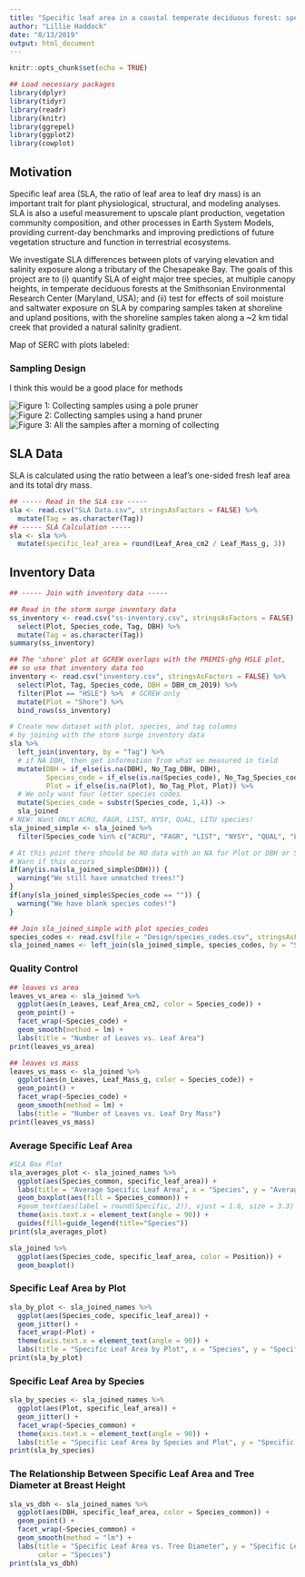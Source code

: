 ```yaml
---
title: "Specific leaf area in a coastal temperate deciduous forest: species and salinity effects"
author: "Lillie Haddock"
date: "8/13/2019"
output: html_document
---
```


```r
knitr::opts_chunk$set(echo = TRUE)
```

```r
## Load necessary packages
library(dplyr)
library(tidyr)
library(readr)
library(knitr)
library(ggrepel)
library(ggplot2)
library(cowplot)
```

## Motivation

Specific leaf area (SLA, the ratio of leaf area to leaf dry mass) is an important trait for plant physiological, structural, and modeling analyses. SLA is also a useful measurement to upscale plant production, vegetation community composition, and other processes in Earth System Models, providing current-day benchmarks and improving predictions of future vegetation structure and function in terrestrial ecosystems.

We investigate SLA differences between plots of varying elevation and salinity exposure along a tributary of the Chesapeake Bay. The goals of this project are to (i) quantify SLA of eight major tree species, at multiple canopy heights, in temperate deciduous forests at the Smithsonian Environmental Research Center (Maryland, USA); and (ii) test for effects of soil moisture and saltwater exposure on SLA by comparing samples taken at shoreline and upland positions, with the shoreline samples taken along a ~2 km tidal creek that provided a natural salinity gradient.

Map of SERC with plots labeled: 


### Sampling Design

I think this would be a good place for methods

![Figure 1: Collecting samples using a pole pruner](Photos/polepruner.png) ![Figure 2: Collecting samples using a hand pruner](Photos/sampling1.png) ![Figure 3: All the samples after a morning of collecting](Photos/sampling2.png)

## SLA Data

SLA is calculated using the ratio between a leaf's one-sided fresh leaf area and its total dry mass. 

```r
## ----- Read in the SLA csv -----
sla <- read.csv("SLA Data.csv", stringsAsFactors = FALSE) %>% 
  mutate(Tag = as.character(Tag))
## ----- SLA Calculation -----
sla <- sla %>% 
  mutate(specific_leaf_area = round(Leaf_Area_cm2 / Leaf_Mass_g, 3)) 
```

## Inventory Data
```r
## ----- Join with inventory data -----

## Read in the storm surge inventory data
ss_inventory <- read.csv("ss-inventory.csv", stringsAsFactors = FALSE) %>% 
  select(Plot, Species_code, Tag, DBH) %>% 
  mutate(Tag = as.character(Tag))
summary(ss_inventory)

## The 'shore' plot at GCREW overlaps with the PREMIS-ghg HSLE plot,
## so use that inventory data too
inventory <- read.csv("inventory.csv", stringsAsFactors = FALSE) %>% 
  select(Plot, Tag, Species_code, DBH = DBH_cm_2019) %>% 
  filter(Plot == "HSLE") %>%  # GCREW only
  mutate(Plot = "Shore") %>% 
  bind_rows(ss_inventory)

# Create new dataset with plot, species, and tag columns
# by joining with the storm surge inventory data
sla %>% 
  left_join(inventory, by = "Tag") %>% 
  # if NA DBH, then get information from what we measured in field
  mutate(DBH = if_else(is.na(DBH), No_Tag_DBH, DBH),
         Species_code = if_else(is.na(Species_code), No_Tag_Species_code, Species_code),
         Plot = if_else(is.na(Plot), No_Tag_Plot, Plot)) %>% 
  # We only want four letter species codes
  mutate(Species_code = substr(Species_code, 1,4)) ->
  sla_joined
# NEW: Want ONLY ACRU, FAGR, LIST, NYSY, QUAL, LITU species!
sla_joined_simple <- sla_joined %>% 
  filter(Species_code %in% c("ACRU", "FAGR", "LIST", "NYSY", "QUAL", "LITU"))

# At this point there should be NO data with an NA for Plot or DBH or Species_code
# Warn if this occurs
if(any(is.na(sla_joined_simple$DBH))) {
  warning("We still have unmatched trees!")  
}
if(any(sla_joined_simple$Species_code == "")) {
  warning("We have blank species codes!")  
}

## Join sla_joined_simple with plot species_codes
species_codes <- read.csv(file = "Design/species_codes.csv", stringsAsFactors = FALSE) 
sla_joined_names <- left_join(sla_joined_simple, species_codes, by = "Species_code")
```

### Quality Control
```r
## leaves vs area
leaves_vs_area <- sla_joined %>% 
  ggplot(aes(n_Leaves, Leaf_Area_cm2, color = Species_code)) +
  geom_point() +
  facet_wrap(~Species_code) +
  geom_smooth(method = lm) + 
  labs(title = "Number of Leaves vs. Leaf Area")
print(leaves_vs_area)

## leaves vs mass
leaves_vs_mass <- sla_joined %>% 
  ggplot(aes(n_Leaves, Leaf_Mass_g, color = Species_code)) +
  geom_point() +
  facet_wrap(~Species_code) +
  geom_smooth(method = lm) +
  labs(title = "Number of Leaves vs. Leaf Dry Mass")
print(leaves_vs_mass)

```

### Average Specific Leaf Area
```r
#SLA Box Plot
sla_averages_plot <- sla_joined_names %>% 
  ggplot(aes(Species_common, specific_leaf_area)) +
  labs(title = "Average Specific Leaf Area", x = "Species", y = "Average SLA (cm2/g)") +
  geom_boxplot(aes(fill = Species_common)) + 
  #geom_text(aes(label = round(Specific, 2)), vjust = 1.6, size = 3.3) +
  theme(axis.text.x = element_text(angle = 90)) +
  guides(fill=guide_legend(title="Species"))
print(sla_averages_plot)

sla_joined %>% 
  ggplot(aes(Species_code, specific_leaf_area, color = Position)) +
  geom_boxplot()
```

### Specific Leaf Area by Plot
```r
sla_by_plot <- sla_joined_names %>% 
  ggplot(aes(Species_code, specific_leaf_area)) +
  geom_jitter() +
  facet_wrap(~Plot) +
  theme(axis.text.x = element_text(angle = 90)) +
  labs(title = "Specific Leaf Area by Plot", x = "Species", y = "Specific Leaf Area")
print(sla_by_plot)
```

### Specific Leaf Area by Species
```r
sla_by_species <- sla_joined_names %>%
  ggplot(aes(Plot, specific_leaf_area)) +
  geom_jitter() +
  facet_wrap(~Species_common) +
  theme(axis.text.x = element_text(angle = 90)) +
  labs(title = "Specific Leaf Area by Species and Plot", y = "Specific Leaf Area (cm2/g)")
print(sla_by_species)
```

### The Relationship Between Specific Leaf Area and Tree Diameter at Breast Height
```r
sla_vs_dbh <- sla_joined_names %>% 
  ggplot(aes(DBH, specific_leaf_area, color = Species_common)) +
  geom_point() + 
  facet_wrap(~Species_common) +
  geom_smooth(method = "lm") +
  labs(title = "Specific Leaf Area vs. Tree Diameter", y = "Specific Leaf Area (cm2/g)", x = "Diameter at Breast Height (cm)",
       color = "Species")
print(sla_vs_dbh)
```

### 
## 